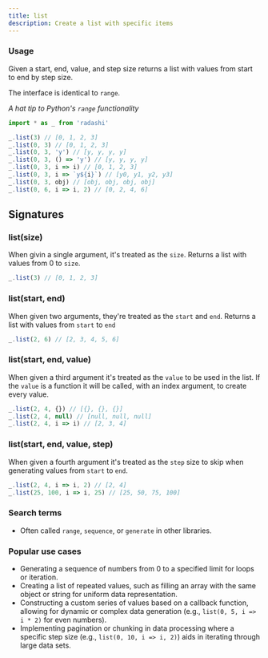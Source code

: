 ```yaml
---
title: list
description: Create a list with specific items
---
```


### Usage

Given a start, end, value, and step size returns a list with values from start to end by step size.

The interface is identical to `range`.

_A hat tip to Python's `range` functionality_

```ts
import * as _ from 'radashi'

_.list(3) // [0, 1, 2, 3]
_.list(0, 3) // [0, 1, 2, 3]
_.list(0, 3, 'y') // [y, y, y, y]
_.list(0, 3, () => 'y') // [y, y, y, y]
_.list(0, 3, i => i) // [0, 1, 2, 3]
_.list(0, 3, i => `y${i}`) // [y0, y1, y2, y3]
_.list(0, 3, obj) // [obj, obj, obj, obj]
_.list(0, 6, i => i, 2) // [0, 2, 4, 6]
```

## Signatures

### list(size)

When givin a single argument, it's treated as the `size`. Returns a list with values from 0 to `size`.

```ts
_.list(3) // [0, 1, 2, 3]
```

### list(start, end)

When given two arguments, they're treated as the `start` and `end`. Returns a list with values from `start` to `end`

```ts
_.list(2, 6) // [2, 3, 4, 5, 6]
```

### list(start, end, value)

When given a third argument it's treated as the `value` to be used in the list. If the `value` is a function it will be called, with an index argument, to create every value.

```ts
_.list(2, 4, {}) // [{}, {}, {}]
_.list(2, 4, null) // [null, null, null]
_.list(2, 4, i => i) // [2, 3, 4]
```

### list(start, end, value, step)

When given a fourth argument it's treated as the `step` size to skip when generating values from `start` to `end`.

```ts
_.list(2, 4, i => i, 2) // [2, 4]
_.list(25, 100, i => i, 25) // [25, 50, 75, 100]
```

### Search terms

- Often called `range`, `sequence`, or `generate` in other libraries.

### Popular use cases

- Generating a sequence of numbers from 0 to a specified limit for loops or iteration.
- Creating a list of repeated values, such as filling an array with the same object or string for uniform data representation.
- Constructing a custom series of values based on a callback function, allowing for dynamic or complex data generation (e.g., `list(0, 5, i => i * 2)` for even numbers).
- Implementing pagination or chunking in data processing where a specific step size (e.g., `list(0, 10, i => i, 2)`) aids in iterating through large data sets.
